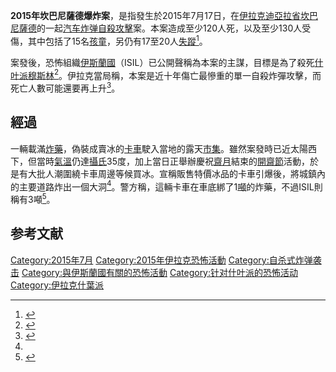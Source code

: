 {{Infobox civilian attack
| title       = 2015年坎巴尼薩德爆炸案
| partof      = [[伊拉克戰爭|伊拉克戰爭]]
| image       = 
| caption     = 
| map         = {{Location map|Iraq|lat_deg = 33.67|lon_deg = 44.6|label  = 坎巴尼薩德（Khan Bani Saad）| border = none | float = center|caption = }}
| map_size    =
| location    = {{flagicon|Iraq}}伊拉克[[坎巴尼薩德|坎巴尼薩德]]
| coordinates = {{coord|33|34|16|N|44|32|31|E|region:IQ_type:city_scale:5000|display=inline,title}}
| date        = 2015年7月17日
| time        = 
| timezone    = 
| type        = [[屠杀|大規模謀殺]]、[[汽车炸弹|汽车炸弹]]、[[自殺攻擊|自殺攻擊]]
| fatalities  = 120–130<ref name="twp">{{cite web|url=https://www.washingtonpost.com/world/at-least-130-dead-in-iraq-after-massive-bomb-attack/2015/07/18/01798182-74b9-4388-a2ed-cee7fd54976d_story.html|title=At least 130 dead in Iraq after massive bomb attack|work=[[The_Washington_Post|The Washington Post]]|date=18 July 2015|accessdate=18 July 2015|archive-date=2018-06-26|archive-url=https://web.archive.org/web/20180626135501/https://www.washingtonpost.com/world/at-least-130-dead-in-iraq-after-massive-bomb-attack/2015/07/18/01798182-74b9-4388-a2ed-cee7fd54976d_story.html|dead-url=no}}</ref>
| injuries    = 至少 130<ref name="bbc">{{cite web| url =http://www.bbc.com/news/world-middle-east-33577817| title =Iraq violence: Car bomb kills scores in mainly Shia town| publisher =[[BBC|BBC]]| date =18 July 2015| accessdate =18 July 2015| archive-date =2015-07-17| archive-url =https://web.archive.org/web/20150717235140/http://www.bbc.com/news/world-middle-east-33577817| dead-url =no}}</ref>
| target      = [[什叶派|什叶派]] 
| perps       = {{flagicon|ISIL}} [[伊斯蘭國|伊斯蘭國]] (ISIL)
| weapons     = 汽车炸弹
| motive      =
}}
{{Campaignbox 伊拉克內戰}}

'''2015年坎巴尼薩德爆炸案'''，是指發生於2015年7月17日，在[[伊拉克|伊拉克]][[迪亞拉省|迪亞拉省]][[坎巴尼薩德|坎巴尼薩德]]的一起[[汽车炸弹|汽车炸弹]][[自殺攻擊|自殺攻擊]]案。本案造成至少120人死，以及至少130人受傷，其中包括了15名[[孩童|孩童]]，另仍有17至20人[[失蹤|失蹤]]<ref name=cna>{{cite news|title=賣冰車裝1噸爆裂物 IS狠殺伊拉克民眾|url=http://www.cna.com.tw/news/firstnews/201507190089-1.aspx|accessdate=2015-07-19|agency=[[中央社|中央社]]|date=2015-07-19|archive-date=2015-07-21|archive-url=https://web.archive.org/web/20150721203054/http://www.cna.com.tw/news/firstnews/201507190089-1.aspx|dead-url=no}}</ref>。

案發後，恐怖組織[[伊斯蘭國|伊斯蘭國]]（ISIL）已公開聲稱為本案的主謀，目標是為了殺死[[什叶派|什叶派]][[穆斯林|穆斯林]]<ref name=voa>{{cite news|title=伊拉克爆炸事件的死亡人数持续攀升|url=http://www.voachinese.com/content/is-iraq-20150717/2867472.html|accessdate=2015-07-19|agency=[[美國之音|美國之音]]|date=2015-07-18|archive-date=2015-07-18|archive-url=https://web.archive.org/web/20150718145128/http://www.voachinese.com/content/is-iraq-20150717/2867472.html|dead-url=no}}</ref>。伊拉克當局稱，本案是近十年傷亡最慘重的單一自殺炸彈攻擊，而死亡人數可能還要再上升<ref name=appletw>{{cite news|title=賣冰誘人靠近　IS卡車藏1噸炸藥殺120人|url=http://www.appledaily.com.tw/realtimenews/article/new/20150719/650874/|accessdate=2015-07-19|agency=[[台灣蘋果日報|台灣蘋果日報]]|date=2015-07-19|archive-date=2015-07-22|archive-url=https://web.archive.org/web/20150722042829/http://www.appledaily.com.tw/realtimenews/article/new/20150719/650874/|dead-url=no}}</ref>。

== 經過 ==
一輛載滿[[炸藥|炸藥]]，偽裝成賣冰的[[卡車|卡車]]駛入當地的露天[[市集|市集]]。雖然案發時已近太陽西下，但當時[[氣溫|氣溫]]仍達[[攝氏|攝氏]]35度，加上當日正舉辦慶祝[[齋月|齋月]]結束的[[開齋節|開齋節]]活動，於是有大批人潮圍繞卡車周邊等候買冰。宣稱販售特價冰品的卡車引爆後，將城鎮內的主要道路炸出一個大洞<ref name=cna />。警方稱，這輛卡車在車底綁了1[[噸|噸]]的炸藥，不過ISIL則稱有3噸<ref name=BBC-ZH>{{cite news|title=伊拉克城鎮汽車爆炸120人死亡|url=http://www.bbc.com/zhongwen/trad/world/2015/07/150718_iraq_car_bombing|accessdate=2015-07-19|agency=[[BBC中文網|BBC中文網]]|date=2015-07-18|archive-date=2015-09-13|archive-url=https://web.archive.org/web/20150913091208/http://www.bbc.com/zhongwen/trad/world/2015/07/150718_iraq_car_bombing|dead-url=no}}</ref>。

==参考文献==
{{reflist}}

[[Category:2015年7月|Category:2015年7月]]
[[Category:2015年伊拉克恐怖活動|Category:2015年伊拉克恐怖活動]]
[[Category:自杀式炸弹袭击|Category:自杀式炸弹袭击]]
[[Category:與伊斯蘭國有關的恐怖活動|Category:與伊斯蘭國有關的恐怖活動]]
[[Category:针对什叶派的恐怖活动|Category:针对什叶派的恐怖活动]]
[[Category:伊拉克什葉派|Category:伊拉克什葉派]]